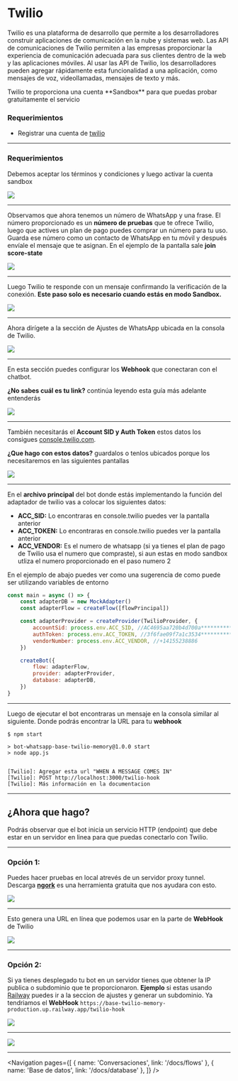 
# Twilio

Twilio es una plataforma de desarrollo que permite a los desarrolladores construir aplicaciones de comunicación en la nube y sistemas web. Las API de comunicaciones de Twilio permiten a las empresas proporcionar la experiencia de comunicación adecuada para sus clientes dentro de la web y las aplicaciones móviles. Al usar las API de Twilio, los desarrolladores pueden agregar rápidamente esta funcionalidad a una aplicación, como mensajes de voz, videollamadas, mensajes de texto y más.

<Alert>
    Twilio te proporciona una cuenta **Sandbox** para que puedas probar
    gratuitamente el servicio
</Alert>

### Requerimientos

-   Registrar una cuenta de [twilio](https://www.twilio.com/try-twilio)

---

### Requerimientos

Debemos aceptar los términos y condiciones y luego activar la cuenta sandbox

![](https://i.imgur.com/53RyhZD.png)

---

Observamos que ahora tenemos un número de WhatsApp y una frase. El número proporcionado es un **número de pruebas** que te ofrece Twilio, luego que actives un plan de pago puedes comprar un número para tu uso. 
Guarda ese número como un contacto de WhatsApp en tu móvil y después envíale el mensaje que te asignan. En el ejemplo de la pantalla sale **join score-state**

![](https://i.imgur.com/Eb69grk.png)

---

Luego Twilio te responde con un mensaje confirmando la verificación de la conexión. **Este paso solo es necesario cuando estás en modo Sandbox.**

![](https://i.imgur.com/cTWNxBF.png)

---

Ahora dirígete a la sección de Ajustes de WhatsApp ubicada en la consola de Twilio.

![](https://i.imgur.com/UQG8LkW.png)

---

En esta sección puedes configurar los **Webhook** que conectaran con el chatbot.

**¿No sabes cuál es tu link?** continúa leyendo esta guía más adelante entenderás

![](https://i.imgur.com/WovZGPm.png)

---

También necesitarás el **Account SID y Auth Token** estos datos los consigues [console.twilio.com](https://console.twilio.com).

**¿Que hago con estos datos?** guardalos o tenlos ubicados porque los necesitaremos en las siguientes pantallas

![](https://i.imgur.com/RxlxEEm.png)

---

En el **archivo principal** del bot donde estás implementando la función del adaptador de twilio vas a colocar los siguientes datos:

-   **ACC_SID:** Lo encontraras en console.twilio puedes ver la pantalla anterior
-   **ACC_TOKEN:** Lo encontraras en console.twilio puedes ver la pantalla anterior
-   **ACC_VENDOR:** Es el numero de whatsapp (si ya tienes el plan de pago de Twilio usa el numero que compraste), si aun estas en modo
    sandbox utliza el numero proporcionado en el paso numero 2

<Alert>
    En el ejemplo de abajo puedes ver como una sugerencia de como puede ser
    utilizando variables de entorno
</Alert>

```js
const main = async () => {
    const adapterDB = new MockAdapter()
    const adapterFlow = createFlow([flowPrincipal])

    const adapterProvider = createProvider(TwilioProvider, {
        accountSid: process.env.ACC_SID, //AC4695aa720b4d700a***************
        authToken: process.env.ACC_TOKEN, //3f6fae09f7a1c3534***************
        vendorNumber: process.env.ACC_VENDOR, //+14155238886
    })

    createBot({
        flow: adapterFlow,
        provider: adapterProvider,
        database: adapterDB,
    })
}
```

---

Luego de ejecutar el bot encontraras un mensaje en la consola similar al siguiente.
Donde podrás encontrar la URL para tu **webhook**

```shell
$ npm start

> bot-whatsapp-base-twilio-memory@1.0.0 start
> node app.js


[Twilio]: Agregar esta url "WHEN A MESSAGE COMES IN"
[Twilio]: POST http://localhost:3000/twilio-hook
[Twilio]: Más información en la documentacion
```

---

## ¿Ahora que hago?

Podrás observar que el bot inicia un servicio HTTP (endpoint) que debe estar en un servidor en linea para que puedas conectarlo con Twilio.

---

### Opción 1:

Puedes hacer pruebas en local atrevés de un servidor proxy tunnel. 
Descarga **[ngork](https://ngrok.com/download)** es una herramienta gratuita que nos ayudara con esto.

![](https://i.imgur.com/TjjBtRh.png)

---

Esto genera una URL en línea que podemos usar en la parte de **WebHook** de Twilio

![](https://i.imgur.com/S9zXROt.png)

---

### Opción 2:

Si ya tienes desplegado tu bot en un servidor tienes que obtener la IP publica o subdominio que te proporcionaron. **Ejemplo** si estas usando
[Railway](https://railway.app/) puedes ir a la seccion de ajustes y generar un subdominio. Ya tendriamos el **WebHook**
`https://base-twilio-memory-production.up.railway.app/twilio-hook`

![](https://i.imgur.com/Yg2BYqB.png)

---

![](https://i.imgur.com/dpv6RTR.png)

---

<Navigation
    pages={[
        { name: 'Conversaciones', link: '/docs/flows' },
        { name: 'Base de datos', link: '/docs/database' },
    ]}
/>
